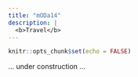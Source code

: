 ```yaml
---
title: "mODa14"
description: |
  <b>Travel</b>
---
```


```r
knitr::opts_chunk$set(echo = FALSE)
```
... under construction ...


<!-- Participants should travel to [Chamberlain Hall](https://www.southampton.ac.uk/community/chamberlain.page) for accomodation check-in and, on Sunday evening (9 July), workshop registration and the welcome reception. -->

<!-- <iframe src="https://www.google.com/maps/embed?pb=!1m18!1m12!1m3!1d3005.2273228174113!2d-1.3983859809224368!3d50.94255201958179!2m3!1f0!2f0!3f0!3m2!1i1024!2i768!4f13.1!3m3!1m2!1s0x48747474cd9a7af5%3A0xa8cb078dd4e299bd!2sChamberlain%20Halls!5e0!3m2!1sen!2suk!4v1682970389984!5m2!1sen!2suk" width="600" height="450" style="border:0;" allowfullscreen="" loading="lazy" referrerpolicy="no-referrer-when-downgrade"></iframe> -->

<!-- **Train** -->

<!-- The closest station is [Southampton Airport Parkway](https://www.nationalrail.co.uk/stations/soa/) which is on the mainline from London. If you are arriving via Gatwick, there are services instead into [Southampton Central](https://www.nationalrail.co.uk/stations/sou/). From either station, you can get the [U1](https://www.unilinkbus.co.uk/services/UNIL/U1A) bus to Highfield Campus (U1C from Parkway, U1A from Central), which is a short walk to Chamberlain Hall. From Southampton Central, you can get the [U2B](https://www.unilinkbus.co.uk/services/UNIL/U2B) bus direct to Chamberlain. Taxis are also available from both stations (there tend to be more at Central). -->

<!-- **As there is a direct bus from Central Station to Chamberlain (and more taxis), you may find it easier to alight there.** -->

<!-- **Airports** -->

<!-- From [London Heathrow](https://www.heathrow.com), the most convenient connection to Southampton is via the [National Express](https://www.nationalexpress.com/en) Coach. Direct coaches take about two hours and stop on [Burgess Road next to Highfield Campus](https://goo.gl/maps/3pttJd4nZoBQQfbv5). From [London Gatwick](https://www.gatwickairport.com), there are [Southern Railway](https://www.southernrailway.com) services to Southampton Central (see above). Please be aware that engineering work quite often takes places on a Sunday and may disrupt your journey. -->

<!-- [Southampton Airport](https://www.southamptonairport.com) is situated on the edge of the city, and connected to Highfield Campus by the [U1C](https://www.unilinkbus.co.uk/services/UNIL/U1C) bus or via taxis (which must be booked at the desk inside the terminal). It has flights from many major UK cities, Amsterdam and Paris. -->

